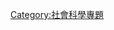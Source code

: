 {{catmore1|[[Wikipedia:BDSM专题|Wikipedia:BDSM专题]]}}
{{Wikipedia category}}
{{Articles by Quality|topic=BDSM|format=TOC}}
{{Articles by Importance|topic=BDSM|format=TOC}}
{{:Wikipedia:BDSM专题/需要整理的BDSM条目图表}}

[[Category:社會科學專題|Category:社會科學專題]]